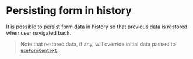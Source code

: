 
<Module name="zeta-dom-react" />

# Persisting form in history

It is possible to persist form data in history so that previous data is restored when user navigated back.

> Note that restored data, if any, will override initial data passed to [`useFormContext`](:).

<PersistExample />
